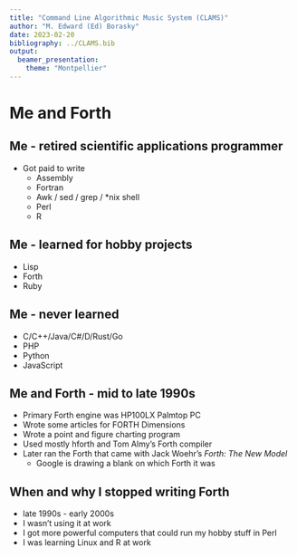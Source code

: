 ---
title: "Command Line Algorithmic Music System (CLAMS)"
author: "M. Edward (Ed) Borasky"
date: 2023-02-20
bibliography: ../CLAMS.bib
output:
  beamer_presentation:
    theme: "Montpellier"
---

# Me and Forth

## Me - retired scientific applications programmer

- Got paid to write
    - Assembly
    - Fortran
    - Awk / sed / grep / *nix shell
    - Perl
    - R

## Me - learned for hobby projects

- Lisp
- Forth
- Ruby
    
## Me - never learned

- C/C++/Java/C#/D/Rust/Go
- PHP
- Python
- JavaScript

## Me and Forth - mid to late 1990s
- Primary Forth engine was HP100LX Palmtop PC
- Wrote some articles for FORTH Dimensions
- Wrote a point and figure charting program
- Used mostly hforth and Tom Almy's Forth compiler
- Later ran the Forth that came with Jack Woehr's _Forth: The New Model_
    - Google is drawing a blank on which Forth it was

## When and why I stopped writing Forth
- late 1990s - early 2000s
- I wasn't using it at work
- I got more powerful computers that could run my hobby stuff in Perl
- I was learning Linux and R at work
